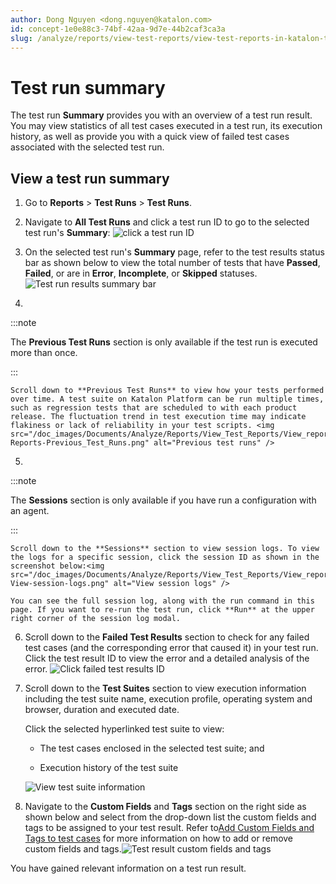 ```yaml
---
author: Dong Nguyen <dong.nguyen@katalon.com>
id: concept-1e0e88c3-74bf-42aa-9d7e-44b2caf3ca3a
slug: /analyze/reports/view-test-reports/view-test-reports-in-katalon-testops/view-test-run-results/view-test-results-and-execution-logs-in-katalon-testops/test-run-summary
---
```


# Test run summary

The test run **Summary** provides you with an overview of a test run result. You may view statistics of all test cases executed in a test run, its execution history, as well as provide you with a quick view of failed test cases associated with the selected test run.

## View a test run summary

1.  Go to **Reports** &gt; **Test Runs** &gt; **Test Runs**.

2.  Navigate to **All Test Runs** and click a test run ID to go to the selected test run's **Summary**: <img src="/doc_images/Documents/Analyze/Reports/View_Test_Reports/View_reports_in_TestOps/View_test_run_results/View_test_run_results_and_execution_logs/Test_run_summary/Image/TO-Reports-select_a_test_run_ID.png" alt="click a test run ID" />

3.  On the selected test run's **Summary** page, refer to the test results status bar as shown below to view the total number of tests that have **Passed**, **Failed**, or are in **Error**, **Incomplete**, or **Skipped** statuses. <img src="/doc_images/Documents/Analyze/Reports/View_Test_Reports/View_reports_in_TestOps/View_test_run_results/View_test_run_results_and_execution_logs/Test_run_summary/Image/TO-Reports-Test_run_summary_bar.png" alt="Test run results summary bar" />

4.  
:::note

The **Previous Test Runs** section is only available if the test run is executed more than once.

:::

    Scroll down to **Previous Test Runs** to view how your tests performed over time. A test suite on Katalon Platform can be run multiple times, such as regression tests that are scheduled to with each product release. The fluctuation trend in test execution time may indicate flakiness or lack of reliability in your test scripts. <img src="/doc_images/Documents/Analyze/Reports/View_Test_Reports/View_reports_in_TestOps/View_test_run_results/View_test_run_results_and_execution_logs/Image/TO-Reports-Previous_Test_Runs.png" alt="Previous test runs" />

5.  
:::note

The **Sessions** section is only available if you have run a configuration with an agent.

:::

    Scroll down to the **Sessions** section to view session logs. To view the logs for a specific session, click the session ID as shown in the screenshot below:<img src="/doc_images/Documents/Analyze/Reports/View_Test_Reports/View_reports_in_TestOps/View_test_run_results/View_test_run_results_and_execution_logs/Image/KT-View-session-logs.png" alt="View session logs" />

    You can see the full session log, along with the run command in this page. If you want to re-run the test run, click **Run** at the upper right corner of the session log modal.

6.  Scroll down to the **Failed Test Results** section to check for any failed test cases \(and the corresponding error that caused it\) in your test run. Click the test result ID to view the error and a detailed analysis of the error. <img src="/doc_images/Documents/Analyze/Reports/View_Test_Reports/View_reports_in_TestOps/View_test_run_results/View_test_run_results_and_execution_logs/Image/KT-Test-results-ID.png" alt="Click failed test results ID" />

7.  Scroll down to the **Test Suites** section to view execution information including the test suite name, execution profile, operating system and browser, duration and executed date.

    Click the selected hyperlinked test suite to view:

    -   The test cases enclosed in the selected test suite; and

    -   Execution history of the test suite

    <img src="/doc_images/Documents/Analyze/Reports/View_Test_Reports/View_reports_in_TestOps/View_test_run_results/View_test_run_results_and_execution_logs/Image/KT-View-test-suite-information.png" alt="View test suite information" />

8.  Navigate to the **Custom Fields** and **Tags** section on the right side as shown below and select from the drop-down list the custom fields and tags to be assigned to your test result. Refer to[Add Custom Fields and Tags to test cases](/organize/manage-tests/test-case/add-custom-fields-and-tags-to-test-cases) for more information on how to add or remove custom fields and tags.<img src="/doc_images/Documents/Analyze/Reports/View_Test_Reports/View_reports_in_TestOps/View_test_run_results/View_test_run_results_and_execution_logs/Image/TO-Reports-Test_Run_detail-_custom_fields_and_tags.png" alt="Test result custom fields and tags" />


You have gained relevant information on a test run result.